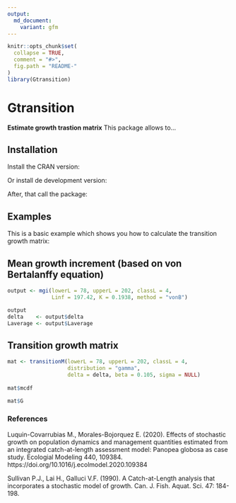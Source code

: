 ```yaml
---
output:
  md_document:
    variant: gfm
---
```


```r
knitr::opts_chunk$set(
  collapse = TRUE,
  comment = "#>",
  fig.path = "README-"
)
library(Gtransition)
```

# Gtransition

**Estimate growth trastion matrix**
This package allows to...


## Installation

Install the CRAN version:



Or install de development version:



After, that call the package:



## Examples

This is a basic example which shows you how to calculate the transition growth matrix:

## Mean growth increment (based on von Bertalanffy equation)

```r
output <- mgi(lowerL = 78, upperL = 202, classL = 4, 
              Linf = 197.42, K = 0.1938, method = "vonB")

output
delta    <- output$delta
Laverage <- output$Laverage
```


## Transition growth matrix
```r
mat <- transitionM(lowerL = 78, upperL = 202, classL = 4, 
                   distribution = "gamma", 
                   delta = delta, beta = 0.105, sigma = NULL)
 
mat$mcdf

mat$G
```

### References
Luquin-Covarrubias M., Morales-Bojorquez E. (2020). Effects of stochastic growth on population dynamics and management quantities estimated from an integrated catch-at-length assessment model: Panopea globosa as case study. Ecologial Modeling 440, 109384. https://doi.org/10.1016/j.ecolmodel.2020.109384

Sullivan P.J., Lai H., Galluci V.F. (1990). A Catch-at-Length analysis that incorporates a stochastic model of growth. Can. J. Fish. Aquat. Sci. 47: 184-198.